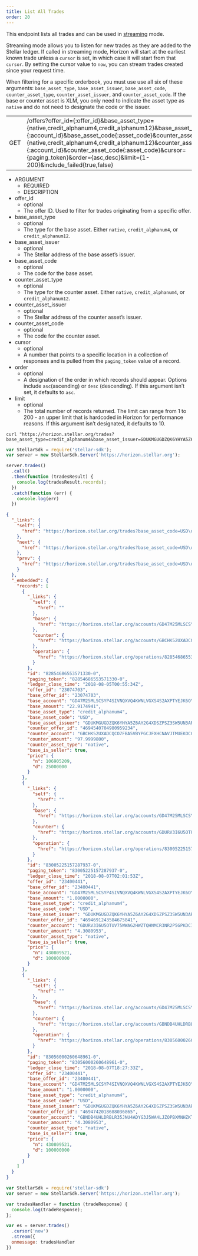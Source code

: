 ```yaml
---
title: List All Trades
order: 20
---
```



This endpoint lists all trades and can be used in [streaming](../introduction/streaming.mdx) mode.

Streaming mode allows you to listen for new trades as they are added to the Stellar ledger. If called in streaming mode, Horizon will start at the earliest known trade unless a `cursor` is set, in which case it will start from that `cursor`. By setting the cursor value to `now`, you can stream trades created since your request time.

When filtering for a specific orderbook, you must use use all six of these arguments: `base_asset_type`, `base_asset_issuer`, `base_asset_code`, `counter_asset_type`, `counter_asset_issuer`, and `counter_asset_code`. If the base or counter asset is XLM, you only need to indicate the asset type as `native` and do not need to designate the code or the issuer.

<Endpoint>

|     |                              |
| --- | ---------------------------- |
| GET | /offers?offer_id={:offer_id}&base_asset_type={native,credit_alphanum4,credit_alphanum12}&base_asset_issuer={:account_id}&base_asset_code{:asset_code}&counter_asset_type={native,credit_alphanum4,credit_alphanum12}&counter_asset_issuer={:account_id}&counter_asset_code{:asset_code}&cursor={paging_token}&order={asc,desc}&limit={1-200}&include_failed{true,false} |

</Endpoint>

<NestedTable>

- ARGUMENT
  - REQUIRED
  - DESCRIPTION
- offer_id
  - optional
  - The offer ID. Used to filter for trades originating from a specific offer.
- base_asset_type
  - optional
  - The type for the base asset. Either `native`, `credit_alphanum4`, or `credit_alphanum12`.
- base_asset_issuer
  - optional
  - The Stellar address of the base asset’s issuer.
- base_asset_code
  - optional
  - The code for the base asset.
- counter_asset_type
  - optional
  - The type for the counter asset. Either `native`, `credit_alphanum4`, or `credit_alphanum12`.
- counter_asset_issuer
  - optional
  - The Stellar address of the counter asset’s issuer.
- counter_asset_code
  - optional
  - The code for the counter asset.
- cursor
  - optional
  - A number that points to a specific location in a collection of responses and is pulled from the `paging_token` value of a record.
- order
  - optional
  - A designation of the order in which records should appear. Options include `asc`(ascending) or `desc` (descending). If this argument isn’t set, it defaults to `asc`.
- limit
  - optional
  - The total number of records returned. The limit can range from 1 to 200 - an upper limit that is hardcoded in Horizon for performance reasons. If this argument isn’t designated, it defaults to 10.

</NestedTable>

<CodeExample title="Example Request">

```curl
curl "https://horizon.stellar.org/trades?base_asset_type=credit_alphanum4&base_asset_issuer=GDUKMGUGDZQK6YHYA5Z6AY2G4XDSZPSZ3SW5UN3ARVMO6QSRDWP5YLEX&base_asset_code=USD&counter_asset_type=native&limit=3"
```

```JavaScript
var StellarSdk = require('stellar-sdk');
var server = new StellarSdk.Server('https://horizon.stellar.org');

server.trades()
  .call()
  .then(function (tradesResult) {
    console.log(tradesResult.records);
  })
  .catch(function (err) {
    console.log(err)
  })
```

</CodeExample>

<ExampleResponse title="Example Response">

```json
{
  "_links": {
    "self": {
      "href": "https://horizon.stellar.org/trades?base_asset_code=USD\u0026base_asset_issuer=GDUKMGUGDZQK6YHYA5Z6AY2G4XDSZPSZ3SW5UN3ARVMO6QSRDWP5YLEX\u0026base_asset_type=credit_alphanum4\u0026counter_asset_type=native\u0026cursor=\u0026limit=3\u0026order=asc"
    },
    "next": {
      "href": "https://horizon.stellar.org/trades?base_asset_code=USD\u0026base_asset_issuer=GDUKMGUGDZQK6YHYA5Z6AY2G4XDSZPSZ3SW5UN3ARVMO6QSRDWP5YLEX\u0026base_asset_type=credit_alphanum4\u0026counter_asset_type=native\u0026cursor=83056000260648961-0\u0026limit=3\u0026order=asc"
    },
    "prev": {
      "href": "https://horizon.stellar.org/trades?base_asset_code=USD\u0026base_asset_issuer=GDUKMGUGDZQK6YHYA5Z6AY2G4XDSZPSZ3SW5UN3ARVMO6QSRDWP5YLEX\u0026base_asset_type=credit_alphanum4\u0026counter_asset_type=native\u0026cursor=82854686553571330-0\u0026limit=3\u0026order=desc"
    }
  },
  "_embedded": {
    "records": [
      {
        "_links": {
          "self": {
            "href": ""
          },
          "base": {
            "href": "https://horizon.stellar.org/accounts/GD47M25MLSCSYP4SIVNQXVQ4KWNLVGXS4S2AXPTYEJK6OY4VALJWK4BS"
          },
          "counter": {
            "href": "https://horizon.stellar.org/accounts/GBCHK52UXADCQCO7FBA5VBYPGCJFXHCNAVJTMUEKOCCNKJH5F35UZU5T"
          },
          "operation": {
            "href": "https://horizon.stellar.org/operations/82854686553571330"
          }
        },
        "id": "82854686553571330-0",
        "paging_token": "82854686553571330-0",
        "ledger_close_time": "2018-08-05T00:55:34Z",
        "offer_id": "23074703",
        "base_offer_id": "23074703",
        "base_account": "GD47M25MLSCSYP4SIVNQXVQ4KWNLVGXS4S2AXPTYEJK6OY4VALJWK4BS",
        "base_amount": "22.9174941",
        "base_asset_type": "credit_alphanum4",
        "base_asset_code": "USD",
        "base_asset_issuer": "GDUKMGUGDZQK6YHYA5Z6AY2G4XDSZPSZ3SW5UN3ARVMO6QSRDWP5YLEX",
        "counter_offer_id": "4694540704980959234",
        "counter_account": "GBCHK52UXADCQCO7FBA5VBYPGCJFXHCNAVJTMUEKOCCNKJH5F35UZU5T",
        "counter_amount": "97.9999800",
        "counter_asset_type": "native",
        "base_is_seller": true,
        "price": {
          "n": 106905209,
          "d": 25000000
        }
      },
      {
        "_links": {
          "self": {
            "href": ""
          },
          "base": {
            "href": "https://horizon.stellar.org/accounts/GD47M25MLSCSYP4SIVNQXVQ4KWNLVGXS4S2AXPTYEJK6OY4VALJWK4BS"
          },
          "counter": {
            "href": "https://horizon.stellar.org/accounts/GDURV3I6U5OTUV75WWAG2HWZTQHNMCR3NR2P5GPKDCIS2AEWCFSOLVFU"
          },
          "operation": {
            "href": "https://horizon.stellar.org/operations/83005225157287937"
          }
        },
        "id": "83005225157287937-0",
        "paging_token": "83005225157287937-0",
        "ledger_close_time": "2018-08-07T02:01:53Z",
        "offer_id": "23400441",
        "base_offer_id": "23400441",
        "base_account": "GD47M25MLSCSYP4SIVNQXVQ4KWNLVGXS4S2AXPTYEJK6OY4VALJWK4BS",
        "base_amount": "1.0000000",
        "base_asset_type": "credit_alphanum4",
        "base_asset_code": "USD",
        "base_asset_issuer": "GDUKMGUGDZQK6YHYA5Z6AY2G4XDSZPSZ3SW5UN3ARVMO6QSRDWP5YLEX",
        "counter_offer_id": "4694691243584675841",
        "counter_account": "GDURV3I6U5OTUV75WWAG2HWZTQHNMCR3NR2P5GPKDCIS2AEWCFSOLVFU",
        "counter_amount": "4.3080953",
        "counter_asset_type": "native",
        "base_is_seller": true,
        "price": {
          "n": 430809521,
          "d": 100000000
        }
      },
      {
        "_links": {
          "self": {
            "href": ""
          },
          "base": {
            "href": "https://horizon.stellar.org/accounts/GD47M25MLSCSYP4SIVNQXVQ4KWNLVGXS4S2AXPTYEJK6OY4VALJWK4BS"
          },
          "counter": {
            "href": "https://horizon.stellar.org/accounts/GBNDB4UHLDRBLR35JNU4ADYG3J5WA4LJZOPBXMNHZKTKSL37BDX4UBQY"
          },
          "operation": {
            "href": "https://horizon.stellar.org/operations/83056000260648961"
          }
        },
        "id": "83056000260648961-0",
        "paging_token": "83056000260648961-0",
        "ledger_close_time": "2018-08-07T18:27:33Z",
        "offer_id": "23400441",
        "base_offer_id": "23400441",
        "base_account": "GD47M25MLSCSYP4SIVNQXVQ4KWNLVGXS4S2AXPTYEJK6OY4VALJWK4BS",
        "base_amount": "1.0000000",
        "base_asset_type": "credit_alphanum4",
        "base_asset_code": "USD",
        "base_asset_issuer": "GDUKMGUGDZQK6YHYA5Z6AY2G4XDSZPSZ3SW5UN3ARVMO6QSRDWP5YLEX",
        "counter_offer_id": "4694742018688036865",
        "counter_account": "GBNDB4UHLDRBLR35JNU4ADYG3J5WA4LJZOPBXMNHZKTKSL37BDX4UBQY",
        "counter_amount": "4.3080953",
        "counter_asset_type": "native",
        "base_is_seller": true,
        "price": {
          "n": 430809521,
          "d": 100000000
        }
      }
    ]
  }
}
```

</ExampleResponse>

<CodeExample title="JavaScript Streaming Example">

```JavaScript
var StellarSdk = require('stellar-sdk')
var server = new StellarSdk.Server('https://horizon.stellar.org');

var tradesHandler = function (tradeResponse) {
  console.log(tradeResponse);
};

var es = server.trades()
  .cursor('now')
  .stream({
  onmessage: tradesHandler
})
```

</CodeExample>
